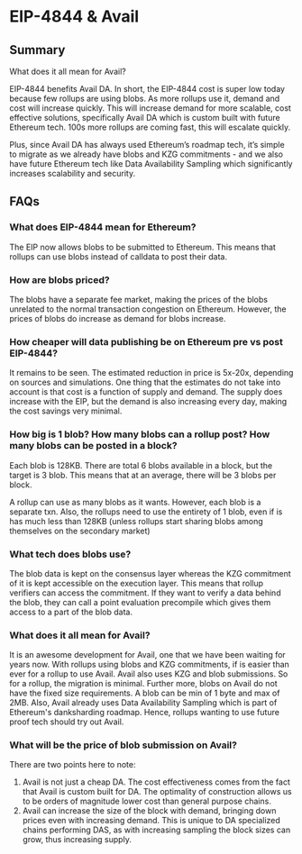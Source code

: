 
# EIP-4844 & Avail

## Summary

What does it all mean for Avail? 

EIP-4844 benefits Avail DA. In short, the EIP-4844 cost is super low today because few rollups are using blobs. As more rollups use it, demand and cost will increase quickly. This will increase demand for more scalable, cost effective solutions, specifically Avail DA which is custom built with future Ethereum tech. 100s more rollups are coming fast, this will escalate quickly.

Plus, since Avail DA has always used Ethereum’s roadmap tech, it’s simple to migrate as we already have blobs and KZG commitments - and we also have future Ethereum tech like Data Availability Sampling which significantly increases scalability and security.

## FAQs

### What does EIP-4844 mean for Ethereum?

The EIP now allows blobs to be submitted to Ethereum. This means that rollups can use blobs instead of calldata to post their data.

### How are blobs priced?
The blobs have a separate fee market, making the prices of the blobs unrelated to the normal transaction congestion on Ethereum. However, the prices of blobs do increase as demand for blobs increase. 

### How cheaper will data publishing be on Ethereum pre vs post EIP-4844?
It remains to be seen. The estimated reduction in price is 5x-20x, depending on sources and simulations.
One thing that the estimates do not take into account is that cost is a function of supply and demand. The supply does increase with the EIP, but the demand is also increasing every day, making the cost savings very minimal. 

### How big is 1 blob? How many blobs can a rollup post? How many blobs can be posted in a block?
Each blob is 128KB. There are total 6 blobs available in a block, but the target is 3 blob. This means that at an average, there will be 3 blobs per block. 

A rollup can use as many blobs as it wants. However, each blob is a separate txn. Also, the rollups need to use the entirety of 1 blob, even if is has much less than 128KB (unless rollups start sharing blobs among themselves on the secondary market)

### What tech does blobs use?
The blob data is kept on the consensus layer whereas the KZG commitment of it is kept accessible on the execution layer. This means that rollup verifiers can access the commitment. If they want to verify a data behind the blob, they can call a point evaluation precompile which gives them access to a part of the blob data. 

### What does it all mean for Avail? 
It is an awesome development for Avail, one that we have been waiting for years now. With rollups using blobs and KZG commitments, if is easier than ever for a rollup to use Avail. Avail also uses KZG and blob submissions. So for a rollup, the migration is minimal. Further more, blobs on Avail do not have the fixed size requirements. A blob can be min of 1 byte and max of 2MB. Also, Avail already uses Data Availability Sampling which is part of Ethereum's danksharding roadmap. Hence, rollups wanting to use future proof tech should try out Avail.

### What will be the price of blob submission on Avail?
There are two points here to note:
1. Avail is not just a cheap DA. The cost effectiveness comes from the fact that Avail is custom built for DA. The optimality of construction allows us to be orders of magnitude lower cost than general purpose chains. 
2. Avail can increase the size of the block with demand, bringing down prices even with increasing demand. This is unique to DA specialized chains performing DAS, as with increasing sampling the block sizes can grow, thus increasing supply. 
